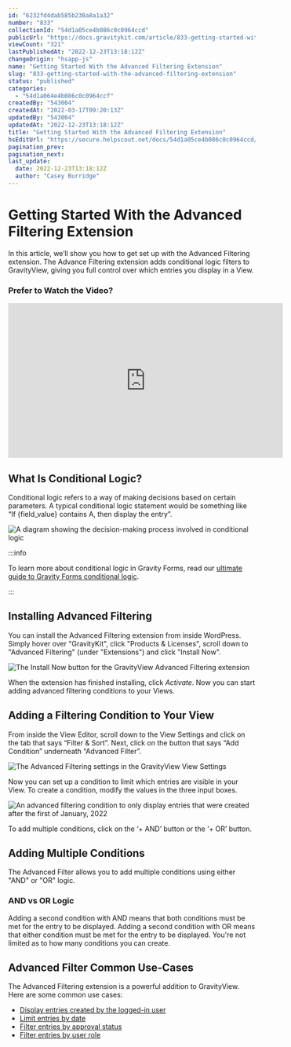 ```yaml
---
id: "6232fd4dab585b230a8a1a32"
number: "833"
collectionId: "54d1a05ce4b086c0c0964ccd"
publicUrl: "https://docs.gravitykit.com/article/833-getting-started-with-the-advanced-filtering-extension"
viewCount: "321"
lastPublishedAt: "2022-12-23T13:18:12Z"
changeOrigin: "hsapp-js"
name: "Getting Started With the Advanced Filtering Extension"
slug: "833-getting-started-with-the-advanced-filtering-extension"
status: "published"
categories: 
  - "54d1a064e4b086c0c0964ccf"
createdBy: "543004"
createdAt: "2022-03-17T09:20:13Z"
updatedBy: "543004"
updatedAt: "2022-12-23T13:18:12Z"
title: "Getting Started With the Advanced Filtering Extension"
hsEditUrl: "https://secure.helpscout.net/docs/54d1a05ce4b086c0c0964ccd/article/6232fd4dab585b230a8a1a32"
pagination_prev: 
pagination_next: 
last_update:
  date: 2022-12-23T13:18:12Z
  author: "Casey Burridge"
---
```


# Getting Started With the Advanced Filtering Extension

In this article, we’ll show you how to get set up with the Advanced Filtering extension. The Advance Filtering extension adds conditional logic filters to GravityView, giving you full control over which entries you display in a View.

### Prefer to Watch the Video?

<iframe allow="accelerometer; autoplay; clipboard-write; encrypted-media; gyroscope; picture-in-picture" allowfullscreen="" frameborder="0" height="315" src="https://www.youtube.com/embed/ZcGZyw2sQXw" title="YouTube video player" width="560"></iframe>

## What Is Conditional Logic?

Conditional logic refers to a way of making decisions based on certain parameters. A typical conditional logic statement would be something like “If {field\_value} contains A, then display the entry”.

![A diagram showing the decision-making process involved in conditional logic](https://lh6.googleusercontent.com/escbpbtl-tW4cgKnNxCpAH-ZloorDI7hkT3X_HLFBKpLE4qBCbpTgVHfQt8VvmgV09CPGbdjWCXaCMAAVpzONLWDks-bKXhFq_w2fXjbNDXv7olDfsOyT2R4ZIoelsmqGAC0yVXQ)


:::info

To learn more about conditional logic in Gravity Forms, read our [ultimate guide to Gravity Forms conditional logic](https://www.gravitykit.com/gravity-forms-conditional-logic/).

:::

 ## Installing Advanced Filtering

You can install the Advanced Filtering extension from inside WordPress. Simply hover over "GravityKit", click "Products &amp; Licenses", scroll down to "Advanced Filtering" (under "Extensions") and click "Install Now".

![The Install Now button for the GravityView Advanced Filtering extension](https://s3.amazonaws.com/helpscout.net/docs/assets/54c58489e4b051242988532c/images/63a568b49ef7901532ad2a8f/file-yzaouvfhhy.png)

When the extension has finished installing, click *Activate*. Now you can start adding advanced filtering conditions to your Views.

## Adding a Filtering Condition to Your View

From inside the View Editor, scroll down to the View Settings and click on the tab that says “Filter &amp; Sort”. Next, click on the button that says “Add Condition” underneath “Advanced Filter”.

![The Advanced Filtering settings in the GravityView View Settings](https://lh6.googleusercontent.com/qzlM3CNFymos9PbH7ySXNjstsWb-dXtdZtm4ZeRnBvHDWT5oWzz58OV5Y6rqp_cC_SY7SS2qPmv6DCAHXjCrPJ_9EnylJZJ6vdkaS16S9nXbFzUDb2cMsuN1hyaOuFsFc_nFHkl2)

Now you can set up a condition to limit which entries are visible in your View. To create a condition, modify the values in the three input boxes.

![An advanced filtering condition to only display entries that were created after the first of January, 2022](https://lh3.googleusercontent.com/pnlC2K_UYe2H6wLkLvx_rlVwKsZ5dXwxG5vvKBMxPx3qLrNLSlXDm_w_qVu9oesuId61zaxtYpW-jz62IQ2sxi8hvk9ejnuum8VG43U8W-OZYVGexd3U9B5rZqiQpHDbLCEHHpu0)

To add multiple conditions, click on the ‘+ AND’ button or the ‘+ OR’ button.

## Adding Multiple Conditions

The Advanced Filter allows you to add multiple conditions using either "AND" or "OR" logic.

### AND vs OR Logic

Adding a second condition with AND means that both conditions must be met for the entry to be displayed. Adding a second condition with OR means that either condition must be met for the entry to be displayed. You're not limited as to how many conditions you can create.

## Advanced Filter Common Use-Cases

The Advanced Filtering extension is a powerful addition to GravityView. Here are some common use cases:

- [Display entries created by the logged-in user](https://docs.gravitykit.com/article/203-how-to-show-only-results-submitted-by-the-current-user)
- [Limit entries by date](https://docs.gravitykit.com/article/487-filter-relative-timeframe)
- [Filter entries by approval status](https://docs.gravitykit.com/article/470-filtering-by-entry-approval-status)
- [Filter entries by user role](https://docs.gravitykit.com/article/471-filtering-by-user-role)